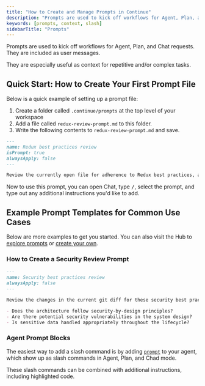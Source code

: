 ```yaml
---
title: "How to Create and Manage Prompts in Continue"
description: "Prompts are used to kick off workflows for Agent, Plan, and Chat requests"
keywords: [prompts, context, slash]
sidebarTitle: "Prompts"
---
```


Prompts are used to kick off workflows for Agent, Plan, and Chat requests. They are included as user messages.

They are especially useful as context for repetitive and/or complex tasks.

## Quick Start: How to Create Your First Prompt File

Below is a quick example of setting up a prompt file:

1. Create a folder called `.continue/prompts` at the top level of your workspace
2. Add a file called `redux-review-prompt.md` to this folder.
3. Write the following contents to `redux-review-prompt.md` and save.

```md title="review-prompt.md"
---
name: Redux best practices review
isPrompt: true
alwaysApply: false
---

Review the currently open file for adherence to Redux best practices, as explained in their style guide at https://redux.js.org/style-guide/.
```

Now to use this prompt, you can open Chat, type <kbd>/</kbd>, select the prompt, and type out any additional instructions you'd like to add.

## Example Prompt Templates for Common Use Cases

Below are more examples to get you started. You can also visit the Hub to [explore prompts](https://hub.continue.dev/explore/prompts) or [create your own](https://hub.continue.dev/new?type=block&blockType=prompts).

### How to Create a Security Review Prompt

```md title="security-review.md"
---
name: Security best practices review
alwaysApply: false
---

Review the changes in the current git diff for these security best practices:

- Does the architecture follow security-by-design principles?
- Are there potential security vulnerabilities in the system design?
- Is sensitive data handled appropriately throughout the lifecycle?
```

### Agent Prompt Blocks

The easiest way to add a slash command is by adding [`prompt`](../../hub/blocks/block-types#prompts) to your agent, which show up as slash commands in Agent, Plan, and Chad mode.

These slash commands can be combined with additional instructions, including highlighted code.